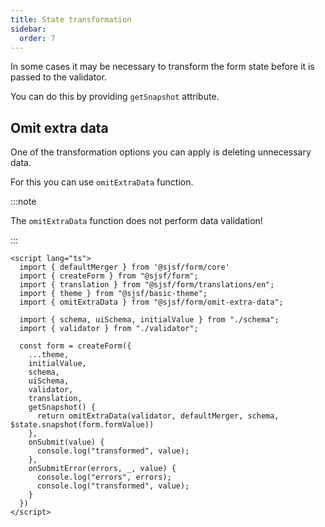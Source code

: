 ```yaml
---
title: State transformation
sidebar:
  order: 7
---
```


In some cases it may be necessary to transform the form state before it is passed to the validator.

You can do this by providing `getSnapshot` attribute.

## Omit extra data

One of the transformation options you can apply is deleting unnecessary data.

For this you can use `omitExtraData` function.

:::note

The `omitExtraData` function does not perform data validation!

:::

```svelte
<script lang="ts">
  import { defaultMerger } from '@sjsf/form/core'
  import { createForm } from "@sjsf/form";
  import { translation } from "@sjsf/form/translations/en";
  import { theme } from "@sjsf/basic-theme";
  import { omitExtraData } from "@sjsf/form/omit-extra-data";

  import { schema, uiSchema, initialValue } from "./schema";
  import { validator } from "./validator";
  
  const form = createForm({
    ...theme,
    initialValue,
    schema,
    uiSchema,
    validator,
    translation,
    getSnapshot() {
      return omitExtraData(validator, defaultMerger, schema, $state.snapshot(form.formValue))
    },
    onSubmit(value) {
      console.log("transformed", value);
    },
    onSubmitError(errors, _, value) {
      console.log("errors", errors);
      console.log("transformed", value);
    }
  })
</script>
```
